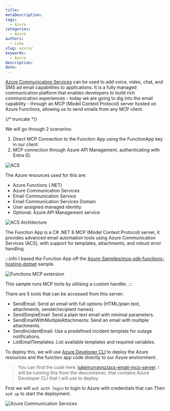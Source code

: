 ```yaml
---
title:
metaDescription:
tags:
  - Azure
categories:
  - Azure
authors:
  - Luke
slug: azure/
keywords:
  - Azure
description:
date:
---
```


[Azure Communication Services](https://learn.microsoft.com/azure/communication-services/overview?WT.mc_id=AZ-MVP-5004796) can be used to add voice, video, chat, and SMS ad email capabilities to applications. It is a fully managed communication platform that enables developers to build rich communication experiences - today we are going to dig into the email capability - through an MCP (Model Context Protocol) server hosted on Azure Functions, allowing us to send emails from any MCP client.

{/* truncate */}

We will go through 2 scenarios:

1. Direct MCP Connection to the Funciton App using the FunctionApp key in our client
2. MCP connection through Azure API Management, authenticating with Entra ID.

![ACS](images/mcp-acs-scenarios.jpg)

The Azure resources used for this are:

- Azure Functions (.NET)
- Azure Communication Services
- Email Communication Service
- Email Communication Services Domain
- User assigned managed identity
- Optional: Azure API Management service

![ACS Architecture](images/mcp-acs-email-architecture.jpg)

The Function App is a C# .NET 8 MCP (Model Context Protocol) server, it provides advanced email automation tools using Azure Communication Services (ACS), with support for templates, attachments, and robust error handling.

:::info
I based the Function App off the [Azure-Samples/mcp-sdk-functions-hosting-dotnet](https://github.com/Azure-Samples/mcp-sdk-functions-hosting-dotnet) sample.

![Functions MCP extension](images/mcp-functionapp-architecture-diagram.png)

This sample runs MCP tools by utilising a custom handler.
:::

There are 5 tools that can be accessed from this server:

- SendEmail: Send an email with full options (HTML/plain text, attachments, sender/recipient names).
- SendSimpleEmail: Send a plain text email with minimal parameters.
- SendEmailWithMultipleAttachments: Send an email with multiple attachments.
- SendIncidentEmail: Use a predefined incident template for outage notifications.
- ListEmailTemplates: List available templates and required variables.

To deploy this, we will use [Azure Developer CLI](https://learn.microsoft.com/azure/developer/azure-developer-cli/overview?tabs=windows&WT.mc_id=AZ-MVP-5004796) to deploy the Azure resources and the function app code directly to our Azure environment.

> You can find the code here: [lukemurraynz/acs-email-mcp-server](https://github.com/lukemurraynz/acs-email-mcp-server).
> I will be running this from the devcontainer, that contains Azure Developer CLI that I will use to deploy.

First we will `azd auth login` to login to Azure with credentials that can
Then `azd up` to start the deployment.

![Azure Communication Services](images/mcp-acs-azd-deploy.gif)
